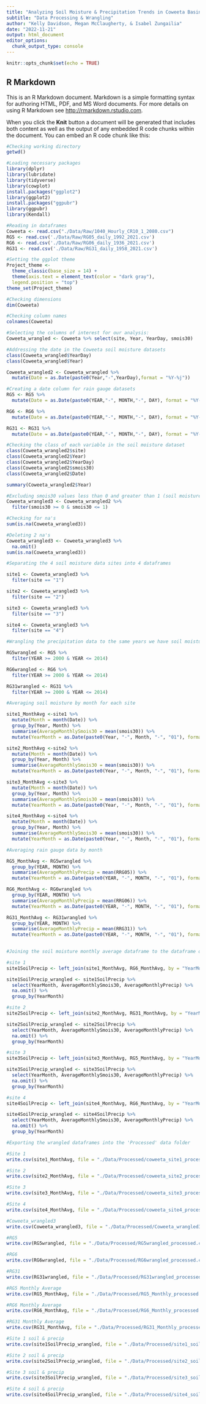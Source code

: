 ```yaml
---
title: "Analyzing Soil Moisture & Precipitation Trends in Coweeta Basin LTER Site"
subtitle: "Data Processing & Wrangling"
author: "Kelly Davidson, Megan McClaugherty, & Isabel Zungailia"
date: "2022-11-21"
output: html_document
editor_options: 
  chunk_output_type: console
---
```


```r
knitr::opts_chunk$set(echo = TRUE)
```

## R Markdown

This is an R Markdown document. Markdown is a simple formatting syntax for authoring HTML, PDF, and MS Word documents. For more details on using R Markdown see <http://rmarkdown.rstudio.com>.

When you click the **Knit** button a document will be generated that includes both content as well as the output of any embedded R code chunks within the document. You can embed an R code chunk like this:

```r
#Checking working directory
getwd()

#Loading necessary packages
library(dplyr)
library(lubridate)
library(tidyverse)
library(cowplot)
install.packages("ggplot2")
library(ggplot2)
install.packages("ggpubr")
library(ggpubr)
library(Kendall)

#Reading in dataframes
Coweeta <- read.csv("./Data/Raw/1040_Hourly_CR10_1_2080.csv")
RG5 <- read.csv('./Data/Raw/RG05_daily_1992_2021.csv')
RG6 <- read.csv('./Data/Raw/RG06_daily_1936_2021.csv')
RG31 <- read.csv('./Data/Raw/RG31_daily_1958_2021.csv')

#Setting the ggplot theme
Project_theme <-
  theme_classic(base_size = 14) +
  theme(axis.text = element_text(color = "dark gray"), 
  legend.position = "top")
theme_set(Project_theme)

```

```r
#Checking dimensions
dim(Coweeta)

#Checking column names
colnames(Coweeta)

#Selecting the columns of interest for our analysis:
Coweeta_wrangled <- Coweeta %>% select(site, Year, YearDay, smois30)

```

```r
#Addressing the date in the Coweeta soil moisture datasets
class(Coweeta_wrangled$YearDay)
class(Coweeta_wrangled$Year)

Coweeta_wrangled2 <- Coweeta_wrangled %>% 
  mutate(Date = as.Date(paste0(Year,"-",YearDay),format = "%Y-%j"))

#Creating a date column for rain gauge datasets
RG5 <- RG5 %>% 
  mutate(Date = as.Date(paste0(YEAR,"-", MONTH,"-", DAY), format = "%Y-%m-%d"))

RG6 <- RG6 %>% 
  mutate(Date = as.Date(paste0(YEAR,"-", MONTH,"-", DAY), format = "%Y-%m-%d"))

RG31 <- RG31 %>% 
  mutate(Date = as.Date(paste0(YEAR,"-", MONTH,"-", DAY), format = "%Y-%m-%d"))

```

```r
#Checking the class of each variable in the soil moisture dataset
class(Coweeta_wrangled2$site)
class(Coweeta_wrangled2$Year)
class(Coweeta_wrangled2$YearDay)
class(Coweeta_wrangled2$smois30)
class(Coweeta_wrangled2$Date)

summary(Coweeta_wrangled2$Year)

```

```r
#Excluding smois30 values less than 0 and greater than 1 (soil moisture expressed as percent water content)
Coweeta_wrangled3 <- Coweeta_wrangled2 %>% 
  filter(smois30 >= 0 & smois30 <= 1)

#Checking for na's
sum(is.na(Coweeta_wrangled3))

#Deleting 2 na's
Coweeta_wrangled3 <- Coweeta_wrangled3 %>% 
  na.omit()
sum(is.na(Coweeta_wrangled3))

```

```r
#Separating the 4 soil moisture data sites into 4 dataframes

site1 <- Coweeta_wrangled3 %>% 
  filter(site == "1")

site2 <- Coweeta_wrangled3 %>% 
  filter(site == "2")

site3 <- Coweeta_wrangled3 %>% 
  filter(site == "3") 

site4 <- Coweeta_wrangled3 %>% 
  filter(site == "4")

```

```r
#Wrangling the precipitation data to the same years we have soil moisture data for 

RG5wrangled <- RG5 %>% 
  filter(YEAR >= 2000 & YEAR <= 2014)

RG6wrangled <- RG6 %>% 
  filter(YEAR >= 2000 & YEAR <= 2014)

RG31wrangled <- RG31 %>% 
  filter(YEAR >= 2000 & YEAR <= 2014)

```

```r
#Averaging soil moisture by month for each site

site1_MonthAvg <-site1 %>% 
  mutate(Month = month(Date)) %>% 
  group_by(Year, Month) %>% 
  summarise(AverageMonthlySmois30 = mean(smois30)) %>% 
  mutate(YearMonth = as.Date(paste0(Year, "-", Month, "-", "01"), format = "%Y-%m-%d"))

site2_MonthAvg <-site2 %>% 
  mutate(Month = month(Date)) %>% 
  group_by(Year, Month) %>% 
  summarise(AverageMonthlySmois30 = mean(smois30)) %>% 
  mutate(YearMonth = as.Date(paste0(Year, "-", Month, "-", "01"), format = "%Y-%m-%d"))

site3_MonthAvg <-site3 %>% 
  mutate(Month = month(Date)) %>% 
  group_by(Year, Month) %>% 
  summarise(AverageMonthlySmois30 = mean(smois30)) %>% 
  mutate(YearMonth = as.Date(paste0(Year, "-", Month, "-", "01"), format = "%Y-%m-%d"))

site4_MonthAvg <-site4 %>% 
  mutate(Month = month(Date)) %>% 
  group_by(Year, Month) %>% 
  summarise(AverageMonthlySmois30 = mean(smois30)) %>% 
  mutate(YearMonth = as.Date(paste0(Year, "-", Month, "-", "01"), format = "%Y-%m-%d"))

```

```r
#Averaging rain gauge data by month

RG5_MonthAvg <- RG5wrangled %>% 
  group_by(YEAR, MONTH) %>% 
  summarise(AverageMonthlyPrecip = mean(RRG05)) %>% 
  mutate(YearMonth = as.Date(paste0(YEAR, "-", MONTH, "-", "01"), format = "%Y-%m-%d"))

RG6_MonthAvg <- RG6wrangled %>% 
  group_by(YEAR, MONTH) %>% 
  summarise(AverageMonthlyPrecip = mean(RRG06)) %>% 
  mutate(YearMonth = as.Date(paste0(YEAR, "-", MONTH, "-", "01"), format = "%Y-%m-%d"))

RG31_MonthAvg <- RG31wrangled %>% 
  group_by(YEAR, MONTH) %>% 
  summarise(AverageMonthlyPrecip = mean(RRG31)) %>% 
  mutate(YearMonth = as.Date(paste0(YEAR, "-", MONTH, "-", "01"), format = "%Y-%m-%d"))
  
```

```r
#Joining the soil moisture monthly average dataframe to the dataframe of monthly precipitation from the nearest rain gauge

#site 1
site1SoilPrecip <- left_join(site1_MonthAvg, RG6_MonthAvg, by = "YearMonth")

site1SoilPrecip_wrangled <- site1SoilPrecip %>% 
  select(YearMonth, AverageMonthlySmois30, AverageMonthlyPrecip) %>% 
  na.omit() %>% 
  group_by(YearMonth)

#site 2
site2SoilPrecip <- left_join(site2_MonthAvg, RG31_MonthAvg, by = "YearMonth")

site2SoilPrecip_wrangled <- site2SoilPrecip %>% 
  select(YearMonth, AverageMonthlySmois30, AverageMonthlyPrecip) %>% 
  na.omit() %>% 
  group_by(YearMonth)

#site 3
site3SoilPrecip <- left_join(site3_MonthAvg, RG5_MonthAvg, by = "YearMonth")

site3SoilPrecip_wrangled <- site3SoilPrecip %>% 
  select(YearMonth, AverageMonthlySmois30, AverageMonthlyPrecip) %>% 
  na.omit() %>% 
  group_by(YearMonth)

#site 4
site4SoilPrecip <- left_join(site4_MonthAvg, RG6_MonthAvg, by = "YearMonth")

site4SoilPrecip_wrangled <- site4SoilPrecip %>% 
  select(YearMonth, AverageMonthlySmois30, AverageMonthlyPrecip) %>% 
  na.omit() %>% 
  group_by(YearMonth)

```

```r
#Exporting the wrangled dataframes into the 'Processed' data folder

#Site 1
write.csv(site1_MonthAvg, file = "./Data/Processed/coweeta_site1_processed.csv", row.names = FALSE)

#Site 2
write.csv(site2_MonthAvg, file = "./Data/Processed/coweeta_site2_processed.csv", row.names = FALSE)

#Site 3
write.csv(site3_MonthAvg, file = "./Data/Processed/coweeta_site3_processed.csv", row.names = FALSE)

#Site 4
write.csv(site4_MonthAvg, file = "./Data/Processed/coweeta_site4_processed.csv", row.names = FALSE)

#Coweeta_wrangled3
write.csv(Coweeta_wrangled3, file = "./Data/Processed/Coweeta_wrangled3_processed.csv", row.names = FALSE)

#RG5
write.csv(RG5wrangled, file = "./Data/Processed/RG5wrangled_processed.csv", row.names = FALSE)

#RG6
write.csv(RG6wrangled, file = "./Data/Processed/RG6wrangled_processed.csv", row.names = FALSE)

#RG31
write.csv(RG31wrangled, file = "./Data/Processed/RG31wrangled_processed.csv", row.names = FALSE)

#RG5 Monthly Average
write.csv(RG5_MonthAvg, file = "./Data/Processed/RG5_Monthly_processed.csv", row.names = FALSE)

#RG6 Monthly Average
write.csv(RG6_MonthAvg, file = "./Data/Processed/RG6_Monthly_processed.csv", row.names = FALSE)

#RG31 Monthly Average
write.csv(RG31_MonthAvg, file = "./Data/Processed/RG31_Monthly_processed.csv", row.names = FALSE)

#Site 1 soil & precip
write.csv(site1SoilPrecip_wrangled, file = "./Data/Processed/site1_soil_precip_processed.csv", row.names = FALSE)

#Site 2 soil & precip
write.csv(site2SoilPrecip_wrangled, file = "./Data/Processed/site2_soil_precip_processed.csv", row.names = FALSE)

#Site 3 soil & precip
write.csv(site3SoilPrecip_wrangled, file = "./Data/Processed/site3_soil_precip_processed.csv", row.names = FALSE)

#Site 4 soil & precip
write.csv(site4SoilPrecip_wrangled, file = "./Data/Processed/site4_soil_precip_processed.csv", row.names = FALSE)

```

```r
```

